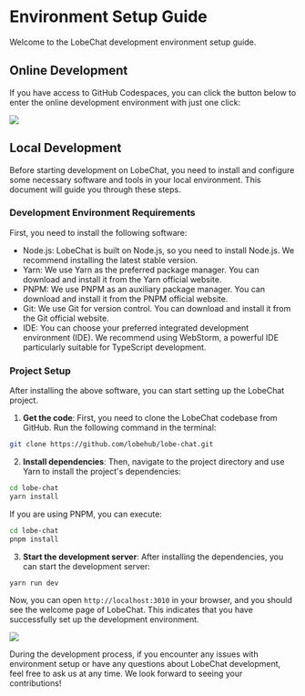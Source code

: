 # Environment Setup Guide

Welcome to the LobeChat development environment setup guide.

## Online Development

If you have access to GitHub Codespaces, you can click the button below to enter the online development environment with just one click:

[![][codespaces-shield]][codespaces-link]

## Local Development

Before starting development on LobeChat, you need to install and configure some necessary software and tools in your local environment. This document will guide you through these steps.

### Development Environment Requirements

First, you need to install the following software:

- Node.js: LobeChat is built on Node.js, so you need to install Node.js. We recommend installing the latest stable version.
- Yarn: We use Yarn as the preferred package manager. You can download and install it from the Yarn official website.
- PNPM: We use PNPM as an auxiliary package manager. You can download and install it from the PNPM official website.
- Git: We use Git for version control. You can download and install it from the Git official website.
- IDE: You can choose your preferred integrated development environment (IDE). We recommend using WebStorm, a powerful IDE particularly suitable for TypeScript development.

### Project Setup

After installing the above software, you can start setting up the LobeChat project.

1. **Get the code**: First, you need to clone the LobeChat codebase from GitHub. Run the following command in the terminal:

```bash
git clone https://github.com/lobehub/lobe-chat.git
```

2. **Install dependencies**: Then, navigate to the project directory and use Yarn to install the project's dependencies:

```bash
cd lobe-chat
yarn install
```

If you are using PNPM, you can execute:

```bash
cd lobe-chat
pnpm install
```

3. **Start the development server**: After installing the dependencies, you can start the development server:

```bash
yarn run dev
```

Now, you can open `http://localhost:3010` in your browser, and you should see the welcome page of LobeChat. This indicates that you have successfully set up the development environment.

![](https://github-production-user-asset-6210df.s3.amazonaws.com/28616219/274655364-414bc31e-8511-47a3-af17-209b530effc7.png)

During the development process, if you encounter any issues with environment setup or have any questions about LobeChat development, feel free to ask us at any time. We look forward to seeing your contributions!

[codespaces-link]: https://codespaces.new/lobehub/lobe-chat
[codespaces-shield]: https://github.com/codespaces/badge.svg
